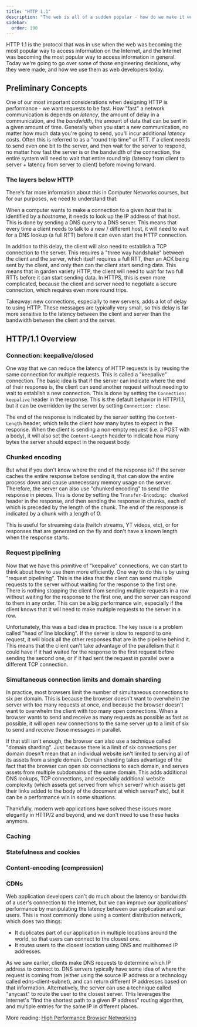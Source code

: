 ```yaml
---
title: "HTTP 1.1"
description: "The web is all of a sudden popular - how do we make it work better"
sidebar:
  order: 190
---
```



HTTP 1.1 is the protocol that was in use when the web  was becoming the most
popular way to access information on the Internet, and the Internet was becoming
the most popular way to access information in general. Today we're going to go
over some of those engineering decisions, why they were made, and how we use
them as web developers today.

## Preliminary Concepts

One of our most important considerations when designing HTTP is performance - we
want requests to be fast. How "fast" a network communication is depends on
_latency_, the amount of delay in a communication, and the _bandwidth_, the
amount of data that can be sent in a given amount of time. Generally when you
start a new communication, no matter how much data you're going to send, you'll
incur additional _latency_ costs. Often this is referred to as a "round trip
time" or RTT. If a client needs to send even one bit to the server, and then
wait for the server to respond, no matter how fast the server is or the
bandwidth of the connection, the entire system will need to wait that entire
round trip (latency from client to server + latency from server to client)
before moving forward.

### The layers below HTTP

There's far more information about this in Computer Networks courses, but for
our purposes, we need to understand that:

When a computer wants to make a connection to a given _host_ that is identified
by a _hostname_, it needs to look up the IP address of that host. This is done
by sending a DNS query to a DNS server. This means that every time a client
needs to talk to a new / different host, it will need to wait for a DNS lookup
(a full RTT) before it can even start the HTTP connection.

In addition to this delay, the client will also need to establish a TCP
connection to the server. This requires a "three way handshake" between the
client and the server, which itself requires a full RTT, then an ACK being sent
by the client, and only then can the client start sending data. This means that
in garden variety HTTP, the client will need to wait for two full RTTs before it
can start sending data. In HTTPS, this is even more complicated, because the
client and server need to negotiate a secure connection, which requires even
more round trips.

Takeaway: new connections, especially to new servers, adds a lot of delay to
using HTTP. These messages are typically very small, so this delay is far more
sensitive to the latency between the client and server than the bandwidth
between the client and the server.

## HTTP/1.1 Overview

### Connection: keepalive/closed

One way that we can reduce the latency of HTTP requests is by reusing the same
connection for multiple requests. This is called a "keepalive" connection. The
basic idea is that if the server can indicate where the end of their response is,
the client can send another request without needing to wait to establish a new
connection. This is done by setting the `Connection: keepalive` header in the
response. This is the default behavior in HTTP/1.1, but it can be overridden by
the server by setting `Connection: close`.

The end of the response is indicated by the server setting the `Content-Length`
header, which tells the client how many bytes to expect in the response.
When the client is sending a non-empty request (i.e. a POST with a body), it
will also set the `Content-Length` header to indicate how many bytes the server
should expect in the request body.

### Chunked encoding

But what if you don't know where the end of the response is? If the server
caches the entire response before sending it, that can slow the entire process
down and cause unnecessary memory usage on the server. Therefore, the server can
also use "chunked encoding" to send the response in pieces. This is done by
setting the `Transfer-Encoding: chunked` header in the response, and then
sending the response in chunks, each of which is preceded by the length of the
chunk. The end of the response is indicated by a chunk with a length of 0.

This is useful for streaming data (twitch streams, YT videos, etc), or for
responses that are generated on the fly and don't have a known length when the
response starts.


### Request pipelining

Now that we have this primitive of "keepalive" connections, we can start to
think about how to use them more efficiently. One way to do this is by using
"request pipelining". This is the idea that the client can send multiple
requests to the server without waiting for the response to the first one. There
is nothing stopping the client from sending multiple requests in a row without
waiting for the response to the first one, and the server can respond to them in
any order. This can be a big performance win, especially if the client knows
that it will need to make multiple requests to the server in a row.

Unfortunately, this was a bad idea in practice. The key issue is a problem
called "head of line blocking". If the server is slow to respond to one request,
it will block all the other responses that are in the pipeline behind it. This
means that the client can't take advantage of the parallelism that it could have
if it had waited for the response to the first request before sending the second
one, or if it had sent the request in parallel over a different TCP connection.

### Simultaneous connection limits and domain sharding

In practice, most browsers limit the number of simultaneous connections to six
per domain. This is because the browser doesn't want to overwhelm the server
with too many requests at once, and because the browser doesn't want to
overwhelm the client with too many open connections. When a browser wants to
send and receive as many requests as possible as fast as possible, it will open
new connections to the same server up to a limit of six to send and receive
those messages in parallel.

If that still isn't enough, the browser can also use a technique called "domain
sharding". Just because there is a limit of six connections per domain doesn't
mean that an individual website isn't limited to serving all of its assets from
a single domain. Domain sharding takes advantage of the fact that the browser
can open six connections to each domain, and serves assets from multiple
subdomains of the same domain. This adds additional DNS lookups, TCP
connections, and especially additional website complexity (which assets get
served from which server? which assets get their links added to the body of the
document at which server? etc), but it can be a performance win in some
situations.

Thankfully, modern web applications have solved these issues more elegantly in
HTTP/2 and beyond, and we don't need to use these hacks anymore.

### Caching

### Statefulness and cookies

### Content-encoding (compression)

### CDNs

Web application developers can't do much about the latency or bandwidth of a
user's connection to the Internet, but we can improve our applications'
performance by manipulating the latency between our application and our users.
This is most commonly done using a content distribution network, which does two things:

* It duplicates part of our application in multiple locations around the world,
  so that users can connect to the closest one.
* It routes users to the closest location using DNS and multihomed IP addresses.

As we saw earlier, clients make DNS requests to determine which IP address to
connect to. DNS servers typically have some idea of where the request is coming
from (either using the source IP address or a technology called
edns-client-subnet), and can return different IP addresses based on that
information. Alternatively, the server can use a technique called "anycast" to
route the user to the closest server. THis leverages the Internet's "find the
shortest path to a given IP address" routing algorithm, and multiple entries for
the same IP in different places.

More reading: [High Performance Browser Networking](https://hpbn.co/)